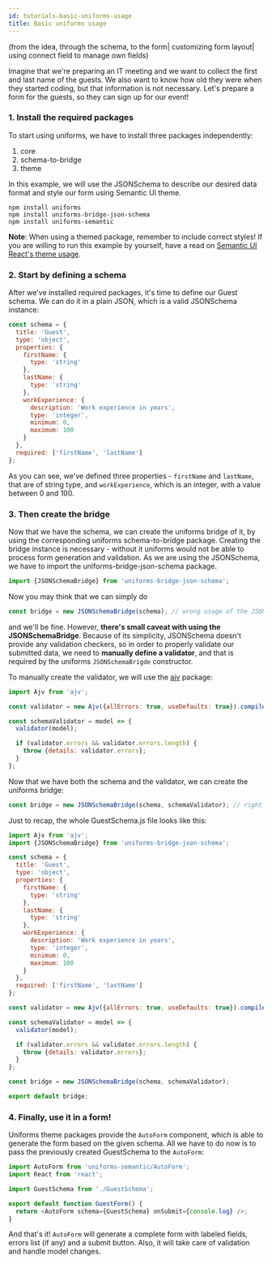 ```yaml
---
id: tutorials-basic-uniforms-usage
title: Basic uniforms usage
---
```



(from the idea, through the schema, to the form| customizing form layout| using connect field to manage own fields)

Imagine that we're preparing an IT meeting and we want to collect the first and last name of the guests.
We also want to know how old they were when they started coding, but that information is not necessary.
Let's prepare a form for the guests, so they can sign up for our event!

### 1. Install the required packages

To start using uniforms, we have to install three packages independently:

1. core
2. schema-to-bridge
3. theme

In this example, we will use the JSONSchema to describe our desired data format and style our form using Semantic UI theme.

```shell
npm install uniforms
npm install uniforms-bridge-json-schema
npm install uniforms-semantic
```

**Note**: When using a themed package, remember to include correct styles! If you are willing to run this example by yourself,
have a read on [Semantic UI React's theme usage](https://react.semantic-ui.com/usage/#theme).

### 2. Start by defining a schema

After we've installed required packages, it's time to define our Guest schema. We can do it in a plain JSON, which is a valid JSONSchema instance:

```js
const schema = {
  title: 'Guest',
  type: 'object',
  properties: {
    firstName: {
      type: 'string'
    },
    lastName: {
      type: 'string'
    },
    workExperience: {
      description: 'Work experience in years',
      type: 'integer',
      minimum: 0,
      maximum: 100
    }
  },
  required: ['firstName', 'lastName']
};
```

As you can see, we've defined three properties - `firstName` and `lastName`, that are of string type, and `workExperience`,
which is an integer, with a value between 0 and 100.

### 3. Then create the bridge

Now that we have the schema, we can create the uniforms bridge of it, by using the corresponding uniforms schema-to-bridge package.
Creating the bridge instance is necessary - without it uniforms would not be able to process form generation and validation.
As we are using the JSONSchema, we have to import the uniforms-bridge-json-schema package.

```js
import {JSONSchemaBridge} from 'uniforms-bridge-json-schema';
```

Now you may think that we can simply do

```js
const bridge = new JSONSchemaBridge(schema); // wrong usage of the JSONSchemaBridge! you have to pass a validator
```

and we'll be fine. However, **there's small caveat with using the JSONSchemaBridge**.
Because of its simplicity, JSONSchema doesn't provide any validation checkers, so in order to properly validate our submitted data,
we need to **manually define a validator**, and that is required by the uniforms `JSONSchemaBrigde` constructor.

To manually create the validator, we will use the [ajv](https://github.com/epoberezkin/ajv) package:

```js
import Ajv from 'ajv';

const validator = new Ajv({allErrors: true, useDefaults: true}).compile(schema);

const schemaValidator = model => {
  validator(model);

  if (validator.errors && validator.errors.length) {
    throw {details: validator.errors};
  }
};
```

Now that we have both the schema and the validator, we can create the uniforms bridge:

```js
const bridge = new JSONSchemaBridge(schema, schemaValidator); // right usage of the JSONSchemaBridge, with the schema and its validator
```

Just to recap, the whole GuestSchema.js file looks like this:

```js
import Ajv from 'ajv';
import {JSONSchemaBridge} from 'uniforms-bridge-json-schema';

const schema = {
  title: 'Guest',
  type: 'object',
  properties: {
    firstName: {
      type: 'string'
    },
    lastName: {
      type: 'string'
    },
    workExperience: {
      description: 'Work experience in years',
      type: 'integer',
      minimum: 0,
      maximum: 100
    }
  },
  required: ['firstName', 'lastName']
};

const validator = new Ajv({allErrors: true, useDefaults: true}).compile(schema);

const schemaValidator = model => {
  validator(model);

  if (validator.errors && validator.errors.length) {
    throw {details: validator.errors};
  }
};

const bridge = new JSONSchemaBridge(schema, schemaValidator);

export default bridge;
```

### 4. Finally, use it in a form!

Uniforms theme packages provide the `AutoForm` component, which is able to generate the form based on the given schema.
All we have to do now is to pass the previously created GuestSchema to the `AutoForm`:

```js
import AutoForm from 'uniforms-semantic/AutoForm';
import React from 'react';

import GuestSchema from './GuestSchema';

export default function GuestForm() {
  return <AutoForm schema={GuestSchema} onSubmit={console.log} />;
}
```

And that's it! `AutoForm` will generate a complete form with labeled fields, errors list (if any) and a submit button.
Also, it will take care of validation and handle model changes.

<FormContainer>
  <GuestForm />
</FormContainer>

